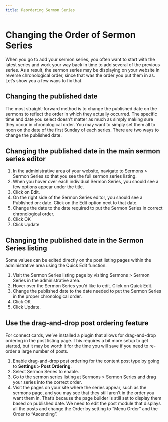 ```yaml
---
title: Reordering Sermon Series
---
```


# Changing the Order of Sermon Series

When you go to add your sermon series, you often want to start with the latest series and work your way back in time to add several of the previous series. As a result, the sermon series may be displaying on your website in reverse chronological order, since that was the order you put them in as. Let’s show you a few ways to fix that.

## Changing the published date

The most straight-forward method is to change the published date on the sermons to reflect the order in which they actually occurred. The specific time and date you select doesn’t matter as much as simply making sure they occur in chronological order. You may want to simply set them all to noon on the date of the first Sunday of each series. There are two ways to change the published date.

## Changing the published date in the main sermon series editor

1. In the administrative area of your website, navigate to Sermons > Sermon Series so that you see the full sermon series listing.
2. When you hover over each individual Sermon Series, you should see a few options appear under the title.
3. Click on Edit.
4. On the right side of the Sermon Series editor, you should see a Published on: date. Click on the Edit option next to that date.
5. Change the date to the date required to put the Sermon Series in correct chronological order.
6. Click OK
7. Click Update

## Changing the published date in the Sermon Series listing

Some values can be edited directly on the post listing pages within the administrative area using the Quick Edit function.

1. Visit the Sermon Series listing page by visiting Sermons > Sermon Series in the administrative area.
2. Hover over the Sermon Series you’d like to edit. Click on Quick Edit.
3. Change the published date to the date needed to put the Sermon Series in the proper chronological order.
4. Click OK
5. Click Update.

## Use the drag-and-drop post ordering feature

For connect cards, we’ve installed a plugin that allows for drag-and-drop ordering in the post listing page. This requires a bit more setup to get started, but it may be worth it for the time you will save if you need to re-order a large number of posts.

1. Enable drag-and-drop post ordering for the content post type by going to **Settings > Post Ordering**.
2. Select Sermon Series to enable.
3. Go to the sermon series listing at Sermons > Sermon Series and drag your series into the correct order.
4. Visit the pages on your site where the series appear, such as the sermons page, and you may see that they still aren’t in the order you want them in. That’s because the page builder is still set to display them based on published date. We need to edit the post module that displays all the posts and change the Order by setting to “Menu Order” and the Order to “Ascending”.